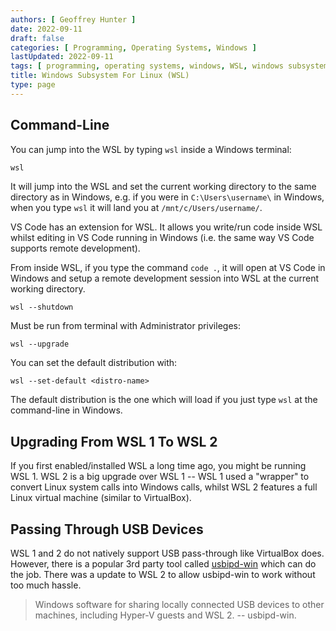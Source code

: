 ```yaml
---
authors: [ Geoffrey Hunter ]
date: 2022-09-11
draft: false
categories: [ Programming, Operating Systems, Windows ]
lastUpdated: 2022-09-11
tags: [ programming, operating systems, windows, WSL, windows subsystem, Linux, WSL 2 ]
title: Windows Subsystem For Linux (WSL)
type: page
---
```



<WarningIsNotes />

## Command-Line

You can jump into the WSL by typing `wsl` inside a Windows terminal:

```powershell
wsl
```

It will jump into the WSL and set the current working directory to the same directory as in Windows, e.g. if you were in `C:\Users\username\` in Windows, when you type `wsl` it will land you at `/mnt/c/Users/username/`.

VS Code has an extension for WSL. It allows you write/run code inside WSL whilst editing in VS Code running in Windows (i.e. the same way VS Code supports remote development).

From inside WSL, if you type the command `code .`, it will open at VS Code in Windows and setup a remote development session into WSL at the current working directory.

```
wsl --shutdown
```

Must be run from terminal with Administrator privileges:

```
wsl --upgrade
```

You can set the default distribution with:

```
wsl --set-default <distro-name>
```

The default distribution is the one which will load if you just type `wsl` at the command-line in Windows.

## Upgrading From WSL 1 To WSL 2

If you first enabled/installed WSL a long time ago, you might be running WSL 1. WSL 2 is a big upgrade over WSL 1 -- WSL 1 used a "wrapper" to convert Linux system calls into Windows calls, whilst WSL 2 features a full Linux virtual machine (similar to VirtualBox).

## Passing Through USB Devices

WSL 1 and 2 do not natively support USB pass-through like VirtualBox does. However, there is a popular 3rd party tool called [usbipd-win](https://github.com/dorssel/usbipd-win) which can do the job. There was a update to WSL 2 to allow usbipd-win to work without too much hassle.

> Windows software for sharing locally connected USB devices to other machines, including Hyper-V guests and WSL 2. -- usbipd-win.